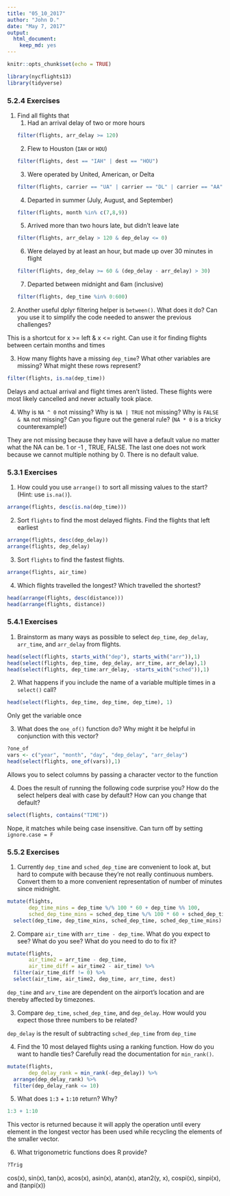 ```yaml
---
title: "05_10_2017"
author: "John D."
date: "May 7, 2017"
output: 
  html_document: 
    keep_md: yes
---
```


```r
knitr::opts_chunk$set(echo = TRUE)
```

```r
library(nycflights13)
library(tidyverse)
```

### 5.2.4 Exercises

1. Find all flights that
    1. Had an arrival delay of two or more hours
    ```r
    filter(flights, arr_delay >= 120)
    ```
    2. Flew to Houston (`IAH` or `HOU`)
    ```r
    filter(flights, dest == "IAH" | dest == "HOU")
    ```
    3. Were operated by United, American, or Delta
    ```r
    filter(flights, carrier == "UA" | carrier == "DL" | carrier == "AA")
    ```
    4. Departed in summer (July, August, and September)
    ```r
    filter(flights, month %in% c(7,8,9))
    ```
    5. Arrived more than two hours late, but didn’t leave late
    ```r
    filter(flights, arr_delay > 120 & dep_delay <= 0)
    ```
    6. Were delayed by at least an hour, but made up over 30 minutes in flight
    ```r
    filter(flights, dep_delay >= 60 & (dep_delay - arr_delay) > 30)
    ```
    7. Departed between midnight and 6am (inclusive)
    ```r
    filter(flights, dep_time %in% 0:600)
    ```

2. Another useful dplyr filtering helper is `between()`. What does it do? Can you use it to simplify the code needed to answer the previous challenges?

  This is a shortcut for x >= left & x <= right. Can use it for finding flights between certain months and times
  
3. How many flights have a missing `dep_time`? What other variables are missing? What might these rows represent?

```r
filter(flights, is.na(dep_time))
```

  Delays and actual arrival and flight times aren't listed. These flights were most likely cancelled and never actually took place.
  
4. Why is `NA ^ 0` not missing? Why is `NA | TRUE` not missing? Why is `FALSE & NA` not missing? Can you figure out the general rule? (`NA * 0` is a tricky counterexample!)

They are not missing because they have will have a default value no matter what the NA can be. 1 or -1 , TRUE, FALSE. The last one does not work because we cannot multiple nothing by 0. There is no default value.

### 5.3.1 Exercises

1. How could you use `arrange()` to sort all missing values to the start? (Hint: use `is.na()`).

```r
arrange(flights, desc(is.na(dep_time)))
```

2. Sort `flights` to find the most delayed flights. Find the flights that left earliest

```r
arrange(flights, desc(dep_delay))
arrange(flights, dep_delay)

```

3. Sort `flights` to find the fastest flights.

```r
arrange(flights, air_time)
```

4. Which flights travelled the longest? Which travelled the shortest?

```r
head(arrange(flights, desc(distance)))
head(arrange(flights, distance))
```

### 5.4.1 Exercises

1. Brainstorm as many ways as possible to select `dep_time`, `dep_delay`, `arr_time`, and `arr_delay` from flights.

```r
head(select(flights, starts_with("dep"), starts_with("arr")),1)
head(select(flights, dep_time, dep_delay, arr_time, arr_delay),1)
head(select(flights, dep_time:arr_delay, -starts_with("sched")),1)
```

2. What happens if you include the name of a variable multiple times in a `select()` call?

```r
head(select(flights, dep_time, dep_time, dep_time), 1)
```

Only get the variable once

3. What does the `one_of()` function do? Why might it be helpful in conjunction with this vector?

```r
?one_of
vars <- c("year", "month", "day", "dep_delay", "arr_delay")
head(select(flights, one_of(vars)),1)
```

Allows you to select columns by passing a character vector to the function

4. Does the result of running the following code surprise you? How do the select helpers deal with case by default? How can you change that default?

```r
select(flights, contains("TIME"))
```

Nope, it matches while being case insensitive. Can turn off by setting `ignore.case = F`

### 5.5.2 Exercises

1. Currently `dep_time` and `sched_dep_time` are convenient to look at, but hard to compute with because they’re not really continuous numbers. Convert them to a more convenient representation of number of minutes since midnight.

```r
mutate(flights,
       dep_time_mins = dep_time %/% 100 * 60 + dep_time %% 100,
       sched_dep_time_mins = sched_dep_time %/% 100 * 60 + sched_dep_time %% 100) %>%
  select(dep_time, dep_time_mins, sched_dep_time, sched_dep_time_mins)

```

2. Compare `air_time` with `arr_time - dep_time`. What do you expect to see? What do you see? What do you need to do to fix it?

```r
mutate(flights,
       air_time2 = arr_time - dep_time,
       air_time_diff = air_time2 - air_time) %>%
  filter(air_time_diff != 0) %>%
  select(air_time, air_time2, dep_time, arr_time, dest)
```

`dep_time` and `arv_time` are dependent on the airport's location and are thereby affected by timezones.

3. Compare `dep_time`, `sched_dep_time`, and `dep_delay`. How would you expect those three numbers to be related?

`dep_delay` is the result of subtracting `sched_dep_time` from `dep_time`

4. Find the 10 most delayed flights using a ranking function. How do you want to handle ties? Carefully read the documentation for `min_rank()`.

```r
mutate(flights,
       dep_delay_rank = min_rank(-dep_delay)) %>%
  arrange(dep_delay_rank) %>% 
  filter(dep_delay_rank <= 10)
```

5. What does `1:3` + `1:10` return? Why?

```r
1:3 + 1:10
```

This vector is returned because it will apply the operation until every element in the longest vector has been used while recycling the elements of the smaller vector.

6. What trigonometric functions does R provide?

```r
?Trig
```
cos(x), sin(x), tan(x), acos(x), asin(x), atan(x), atan2(y, x), cospi(x), sinpi(x), and (tanpi(x))
